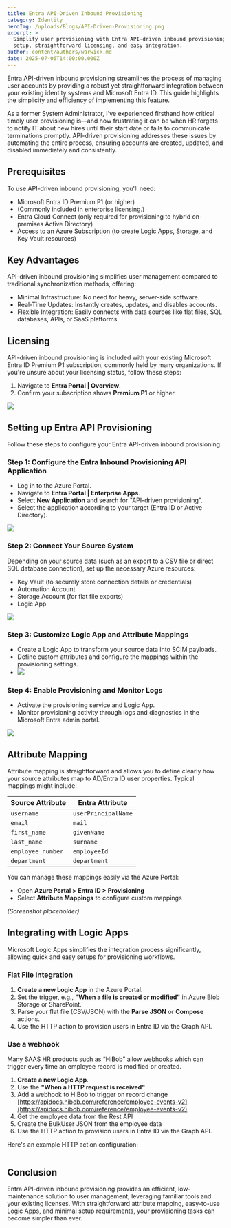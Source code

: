 ```yaml
---
title: Entra API-Driven Inbound Provisioning
category: Identity
heroImg: /uploads/Blogs/API-Driven-Provisioning.png
excerpt: >
  Simplify user provisioning with Entra API-driven inbound provisioning—quick
  setup, straightforward licensing, and easy integration.
author: content/authors/warwick.md
date: 2025-07-06T14:00:00.000Z
---
```


Entra API-driven inbound provisioning streamlines the process of managing user accounts by providing a robust yet straightforward integration between your existing identity systems and Microsoft Entra ID. This guide highlights the simplicity and efficiency of implementing this feature.

As a former System Administrator, I've experienced firsthand how critical timely user provisioning is—and how frustrating it can be when HR forgets to notify IT about new hires until their start date or fails to communicate terminations promptly. API-driven provisioning addresses these issues by automating the entire process, ensuring accounts are created, updated, and disabled immediately and consistently.

## Prerequisites

To use API-driven inbound provisioning, you'll need:

* Microsoft Entra ID Premium P1 (or higher)
* (Commonly included in enterprise licensing.)
* Entra Cloud Connect (only required for provisioning to hybrid on-premises Active Directory)
* Access to an Azure Subscription (to create Logic Apps, Storage, and Key Vault resources)

## Key Advantages

API-driven inbound provisioning simplifies user management compared to traditional synchronization methods, offering:

* Minimal Infrastructure: No need for heavy, server-side software.
* Real-Time Updates: Instantly creates, updates, and disables accounts.
* Flexible Integration: Easily connects with data sources like flat files, SQL databases, APIs, or SaaS platforms.

## Licensing

API-driven inbound provisioning is included with your existing Microsoft Entra ID Premium P1 subscription, commonly held by many organizations. If you're unsure about your licensing status, follow these steps:

1. Navigate to **Entra Portal | Overview**.
2. Confirm your subscription shows **Premium P1** or higher.

![](/uploads/Blogs/IDGovernance.png)

## Setting up Entra API Provisioning

Follow these steps to configure your Entra API-driven inbound provisioning:

### Step 1: Configure the Entra Inbound Provisioning API Application

* Log in to the Azure Portal.
* Navigate to **Entra Portal | Enterprise Apps**.
* Select **New Application** and search for "API-driven provisioning".
* Select the application according to your target (Entra ID or Active Directory).

![](/uploads/Blogs/API-Driven-Inbound-Provisioning.png)

### Step 2: Connect Your Source System

Depending on your source data (such as an export to a CSV file or direct SQL database connection), set up the necessary Azure resources:

* Key Vault (to securely store connection details or credentials)
* Automation Account
* Storage Account (for flat file exports)
* Logic App

![](/uploads/Blogs/LogicApp.png)

### Step 3: Customize Logic App and Attribute Mappings

* Create a Logic App to transform your source data into SCIM payloads.
* Define custom attributes and configure the mappings within the provisioning settings.
* ![](/uploads/Blogs/AttributeMapping.png)

### Step 4: Enable Provisioning and Monitor Logs

* Activate the provisioning service and Logic App.
* Monitor provisioning activity through logs and diagnostics in the Microsoft Entra admin portal.

![](/uploads/Blogs/ProvisioningLogs.png)

## Attribute Mapping

Attribute mapping is straightforward and allows you to define clearly how your source attributes map to AD/Entra ID user properties. Typical mappings might include:

| Source Attribute  | Entra Attribute     |
| ----------------- | ------------------- |
| `username`        | `userPrincipalName` |
| `email`           | `mail`              |
| `first_name`      | `givenName`         |
| `last_name`       | `surname`           |
| `employee_number` | `employeeId`        |
| `department`      | `department`        |

You can manage these mappings easily via the Azure Portal:

* Open **Azure Portal > Entra ID > Provisioning**
* Select **Attribute Mappings** to configure custom mappings

*(Screenshot placeholder)*

## Integrating with Logic Apps

Microsoft Logic Apps simplifies the integration process significantly, allowing quick and easy setups for provisioning workflows.

### Flat File Integration

1. **Create a new Logic App** in the Azure Portal.
2. Set the trigger, e.g., **"When a file is created or modified"** in Azure Blob Storage or SharePoint.
3. Parse your flat file (CSV/JSON) with the **Parse JSON** or **Compose** actions.
4. Use the HTTP action to provision users in Entra ID via the Graph API.

### Use a webhook

Many SAAS HR products such as “HiBob” allow webhooks which can trigger every time an employee record is modified or created.

1. **Create a new Logic App**.
2. Use the **"When a HTTP request is received"** 
3. Add a webhook to HIBob to trigger on record change [https://apidocs.hibob.com/reference/employee-events-v2](https://apidocs.hibob.com/reference/employee-events-v2)
4. Get the employee data from the Rest API
5. Create the BulkUser JSON from the employee data
6. Use the HTTP action to provision users in Entra ID via the Graph API.

Here's an example HTTP action configuration:

```json
```

## Conclusion

Entra API-driven inbound provisioning provides an efficient, low-maintenance solution to user management, leveraging familiar tools and your existing licenses. With straightforward attribute mapping, easy-to-use Logic Apps, and minimal setup requirements, your provisioning tasks can become simpler than ever.
